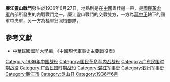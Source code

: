 {{Infobox Military Conflict|
campaign=|
image=|
caption=|
conflict=廉江靈山戰鬥|
date=1936年6月27日|
place=[[中國|中國]]粵桂邊|
result=桂軍於9月16日退回廣西|
combatant1=國民革命軍中央軍|
combatant2=桂軍| 
commander1=－|
commander2=[[翁照桓|翁照桓]]|
strength1=|
strength2=|
casualties1=|
casualties2=|
}}

'''廉江靈山戰鬥'''發生於1936年6月27日，地點則是在[[中國|中國]]粵桂邊一帶，是[[國民革命軍|國民革命軍]]內部所發生的內戰戰鬥之一。廉江靈山戰鬥的交戰雙方，一方為[[蔣中正|蔣中正]]轄下的國軍中央軍，另一方為桂軍翁照桓部隊。

==參考文獻==
*[[中華民國|中華民國]][[國防大學_(臺灣)|國防大學]]編，《中國現代軍事史主要戰役表》

{{中原大戰}}

[[Category:1936年中国战役|Category:1936年中国战役]]
[[Category:国民革命军内战战役|Category:国民革命军内战战役]]
[[Category:广东民国时期战役|Category:广东民国时期战役]]
[[Category:广西民国时期战役|Category:广西民国时期战役]]
[[Category:湛江军事史|Category:湛江军事史]]
[[Category:钦州军事史|Category:钦州军事史]]
[[Category:廉江市|Category:廉江市]]
[[Category:灵山县|Category:灵山县]]
[[Category:1936年6月|Category:1936年6月]]